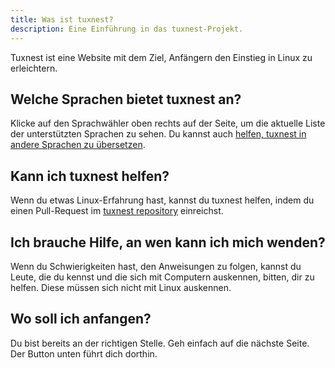 ```yaml
---
title: Was ist tuxnest?
description: Eine Einführung in das tuxnest-Projekt.
---
```


Tuxnest ist eine Website mit dem Ziel, Anfängern den Einstieg in Linux zu erleichtern.

## Welche Sprachen bietet tuxnest an?

Klicke auf den Sprachwähler oben rechts auf der Seite, um die aktuelle Liste der unterstützten Sprachen zu sehen. Du kannst auch [helfen, tuxnest in andere Sprachen zu übersetzen](https://github.com/Jak2k/tuxnest).

## Kann ich tuxnest helfen?

Wenn du etwas Linux-Erfahrung hast, kannst du tuxnest helfen, indem du einen Pull-Request im [tuxnest repository](https://github.com/Jak2k/tuxnest) einreichst.

## Ich brauche Hilfe, an wen kann ich mich wenden?

Wenn du Schwierigkeiten hast, den Anweisungen zu folgen, kannst du Leute, die du kennst und die sich mit Computern auskennen, bitten, dir zu helfen. Diese müssen sich nicht mit Linux auskennen.

## Wo soll ich anfangen?

Du bist bereits an der richtigen Stelle. Geh einfach auf die nächste Seite. Der Button unten führt dich dorthin.
